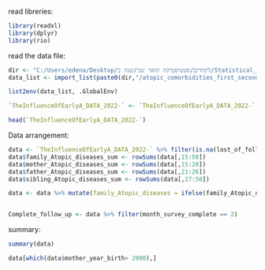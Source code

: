 
read libreries:
```r
library(readxl)
library(dplyr)
library(rio)
```
read the data file:
```r
dir <- "C:/Users/edena/Desktop/לימודים/סטטיסטיקה תואר שני/שנה ב/Statistical_Consulting"
data_list <- import_list(paste0(dir,"/atopic_comorbidities_first_second_year_1.11.22.xlsx"))

list2env(data_list, .GlobalEnv)

`TheInfluenceOfEarlyA_DATA_2022-` <- `TheInfluenceOfEarlyA_DATA_2022-` %>% mutate(DOB = as.Date(DOB)) 

head(`TheInfluenceOfEarlyA_DATA_2022-`)
```
Data arrangement:
```r
data <- `TheInfluenceOfEarlyA_DATA_2022-` %>% filter(is.na(lost_of_followup))
data$family_Atopic_diseases_sum <- rowSums(data[,15:50])
data$mother_Atopic_diseases_sum <- rowSums(data[,15:20])
data$father_Atopic_diseases_sum <- rowSums(data[,21:26])
data$sibling_Atopic_diseases_sum <- rowSums(data[,27:50])

data <- data %>% mutate(family_Atopic_diseases = ifelse(family_Atopic_diseases_sum >0,1,0), mother_Atopic_diseases = ifelse(mother_Atopic_diseases_sum>0,1,0), father_Atopic_diseases = ifelse(father_Atopic_diseases_sum > 0, 1,0), sibling_Atopic_diseases = ifelse(sibling_Atopic_diseases_sum > 0 ,1, 0)) %>% select(-c(family_Atopic_diseases_sum, mother_Atopic_diseases_sum, father_Atopic_diseases_sum, sibling_Atopic_diseases_sum))


Complete_follow_up <- data %>% filter(month_survey_complete == 2)
```
summary:
```r
summary(data)

data[which(data$mother_year_birth> 2000),]
```

